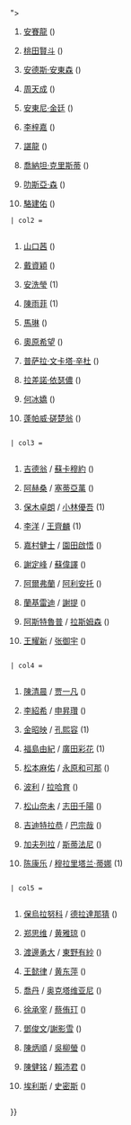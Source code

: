 {{Navbox with columns
 | name = 世界羽联排名
 | title = [[世界羽聯|{{color|white|世界羽聯}}]]排名（更新至2022年5月17日）
 | titlestyle = background: maroon; color: white;
 | groupstyle = background: #ffc;
 | state = <includeonly>{{{state|autocollapse}}}</includeonly>
 | colstyle = text-align:left;
 | colwidth = 16%
 | col1header = [[世界羽联世界排名#男子單打|男子單打]]
 | col2header = [[世界羽联世界排名#女子單打|女子單打]]
 | col3header = [[世界羽联世界排名#男子雙打|男子雙打]]
 | col4header = [[世界羽联世界排名#女子雙打|女子雙打]]
 | col5header = [[世界羽联世界排名#混合雙打|混合雙打]]

 | col1 = <div style="display: table; width: 100%"><div style="display: table-row"><div style="display: table-cell; {{#if:{{{MS|}}}|background: #ffc}}">
# {{flagicon|DEN}} [[安賽龍]] ({{steady}})
# {{flagicon|JPN}} [[桃田賢斗]] ({{steady}})
# {{flagicon|DEN}} [[安德斯·安東森]] ({{steady}})
# {{flagicon|TPE}} [[周天成]] ({{steady}})
# {{flagicon|INA}} [[安東尼·西尼蘇卡·金廷|安東尼·金廷]] ({{steady}})
# {{flagicon|MAS}} [[李梓嘉]] ({{steady}})
# {{flagicon|CHN}} [[諶龍]] ({{steady}})
# {{flagicon|INA}} [[喬納坦·克里斯蒂]] ({{steady}})
# {{flagicon|IND}} [[叻斯亞·森]] ({{steady}})
# {{flagicon|SGP}} [[駱建佑]] ({{steady}})
</div></div></div>

 | col2 = <div style="display: table; width: 100%"><div style="display: table-row"><div style="display: table-cell; {{#if:{{{WS|}}}|background: #ffc}}">
# {{flagicon|JPN}} [[山口茜]] ({{steady}})
# {{flagicon|TPE}} [[戴資穎]] ({{steady}})
# {{flagicon|KOR}} [[安洗瑩]] ({{increase}}1)
# {{flagicon|CHN}} [[陳雨菲]] ({{decrease}}1)
# {{flagicon|ESP}} [[卡羅列娜·馬琳|馬琳]] ({{steady}})
# {{flagicon|JPN}} [[奧原希望]] ({{steady}})
# {{flagicon|IND}} [[普萨拉·文卡塔·辛杜]] ({{steady}})
# {{flagicon|THA}} [[拉差諾·依瑟儂]] ({{steady}})
# {{flagicon|CHN}} [[何冰嬌]] ({{steady}})
# {{flagicon|THA}} [[蓬帕威·磋楚翁]] ({{steady}})
</div></div></div>
 | col3 = <div style="display: table; width: 100%"><div style="display: table-row"><div style="display: table-cell; {{#if:{{{MD|}}}|background: #ffc}}">
# {{flagicon|INA}} [[馬庫斯·費爾納爾迪·吉德翁|吉德翁]] / [[凱文·桑加亞·蘇卡穆約|蘇卡穆約]] ({{steady}})
# {{flagicon|INA}} [[穆罕默德·阿赫桑|阿赫桑]] / [[亨德拉·塞蒂亞萬|塞蒂亞萬]] ({{steady}})
# {{flagicon|JPN}} [[保木卓朗]] / [[小林優吾]] ({{increase}}1)
# {{flagicon|TPE}} [[李洋 (羽毛球運動員)|李洋]] / [[王齊麟]] ({{decrease}}1)
# {{flagicon|JPN}} [[嘉村健士]] / [[園田啟悟]] ({{steady}})
# {{flagicon|MAS}} [[謝定峰]] / [[蘇偉譯]] ({{steady}})
# {{flagicon|INA}} [[法賈·阿爾弗蘭|阿爾弗蘭]] / [[穆罕默德·里安·阿利安托|阿利安托]] ({{steady}})
# {{flagicon|IND}} [[薩維克賽拉吉·蘭基雷迪|蘭基雷迪]] / [[奇拉格·謝提|謝提]] ({{steady}})
# {{flagicon|DEN}} [[金·阿斯特魯普|阿斯特魯普]] / [[安德斯·斯考勞普·拉斯姆森|拉斯姆森]] ({{steady}})
# {{flagicon|MAS}} [[王耀新]] / [[张御宇]] ({{steady}})
</div></div></div>

 | col4 = <div style="display: table; width: 100%"><div style="display: table-row"><div style="display: table-cell; {{#if:{{{WD|}}}|background: #ffc}}">
# {{flagicon|CHN}} [[陳清晨]] / [[贾一凡]] ({{steady}})
# {{flagicon|KOR}} [[李紹希]] / [[申昇瓚]] ({{steady}})
# {{flagicon|KOR}} [[金昭映]] / [[孔熙容]] ({{increase}}1)
# {{flagicon|JPN}} [[福島由紀]] / [[廣田彩花]] ({{decrease}}1)
# {{flagicon|JPN}} [[松本麻佑]] / [[永原和可那]] ({{steady}})
# {{flagicon|INA}} [[格雷西婭·波利|波利]] / [[阿普里亞尼·拉哈育|拉哈育]] ({{steady}})
# {{flagicon|JPN}} [[松山奈未]] / [[志田千陽]] ({{steady}})
# {{flagicon|THA}} [[宗功攀·吉迪特拉恭|吉迪特拉恭]] / [[拉溫達·巴宗哉|巴宗哉]] ({{steady}})
# {{flagicon|BUL}} [[加夫列拉·斯托伊娃|加夫列拉]] / [[斯蒂法尼·斯托伊娃|斯蒂法尼]] ({{steady}})
# {{flagicon|MAS}} [[陈康乐]] / [[穆拉里塔兰·蒂娜]] ({{increase}}1)
</div></div></div>
 | col5 = <div style="display: table; width: 100%"><div style="display: table-row"><div style="display: table-cell; {{#if:{{{XD|}}}|background: #ffc}}">
# {{flagicon|THA}} [[德差蓬·保烏拉努科|保烏拉努科]] / [[沙西麗·德拉達那猜|德拉達那猜]] ({{steady}})
# {{flagicon|CHN}} [[郑思维]] / [[黄雅琼]] ({{steady}})
# {{flagicon|JPN}} [[渡邊勇大]] / [[東野有紗]] ({{steady}})
# {{flagicon|CHN}} [[王懿律]] / [[黄东萍]] ({{steady}})
# {{flagicon|INA}} [[普拉文·喬丹|喬丹]] / [[梅拉蒂·达伊瓦·奥克塔维亚尼|奥克塔维亚尼]] ({{steady}})
# {{flagicon|KOR}} [[徐承宰]] / [[蔡侑玎]] ({{steady}})
# {{flagicon|HKG}} [[鄧俊文]]/[[謝影雪]] ({{steady}})
# {{flagicon|MAS}} [[陳炳順]] / [[吳柳螢]] ({{steady}})
# {{flagicon|MAS}} [[陳健铭]] / [[賴沛君]] ({{steady}})
# {{flagicon|ENG}} [[馬庫斯·埃利斯|埃利斯]] / [[勞倫·史密斯|史密斯]] ({{steady}})
</div></div></div>

}}<noinclude>
{{documentation}}<!-- Add categories to the /doc subpage, not here! -->
</noinclude>